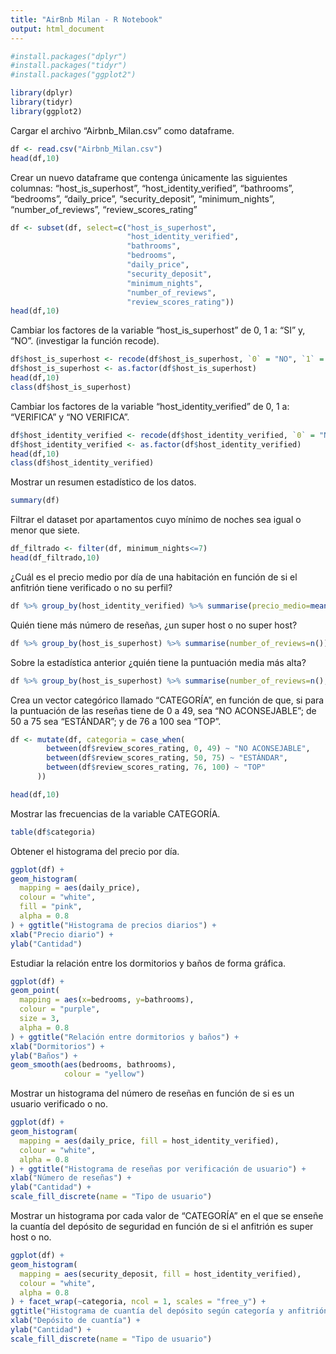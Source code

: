 ---
title: "AirBnb Milan - R Notebook"
output: html_document
---

```{r}

#install.packages("dplyr")
#install.packages("tidyr")
#install.packages("ggplot2")

library(dplyr)
library(tidyr)
library(ggplot2)

```

Cargar el archivo “Airbnb_Milan.csv” como dataframe.

```{r}
df <- read.csv("Airbnb_Milan.csv")
head(df,10)
```

Crear un nuevo dataframe que contenga únicamente las siguientes columnas: “host_is_superhost”, “host_identity_verified”, “bathrooms”, “bedrooms”, “daily_price”,	“security_deposit”, “minimum_nights”, “number_of_reviews”, “review_scores_rating”


```{r}

df <- subset(df, select=c("host_is_superhost",
                          "host_identity_verified", 
                          "bathrooms",
                          "bedrooms",
                          "daily_price",
                          "security_deposit",
                          "minimum_nights",
                          "number_of_reviews",
                          "review_scores_rating"))
head(df,10)

```

Cambiar los factores de la variable “host_is_superhost” de 0, 1 a: “SI” y, “NO”. (investigar la función recode).

```{r}

df$host_is_superhost <- recode(df$host_is_superhost, `0` = "NO", `1` = "SI")
df$host_is_superhost <- as.factor(df$host_is_superhost)
head(df,10)
class(df$host_is_superhost)

```

Cambiar los factores de la variable “host_identity_verified” de 0, 1 a: “VERIFICA” y “NO VERIFICA”.

```{r}

df$host_identity_verified <- recode(df$host_identity_verified, `0` = "NO VERIFICA", `1` = "VERIFICA")
df$host_identity_verified <- as.factor(df$host_identity_verified)
head(df,10)
class(df$host_identity_verified)

```

Mostrar un resumen estadístico de los datos.

```{r}

summary(df)

```

Filtrar el dataset por apartamentos cuyo mínimo de noches sea igual o menor que siete.

```{r}

df_filtrado <- filter(df, minimum_nights<=7)
head(df_filtrado,10)

```

¿Cuál es el precio medio por día de una habitación en función de si el anfitrión tiene verificado o no su perfil?

```{r}

df %>% group_by(host_identity_verified) %>% summarise(precio_medio=mean(daily_price))

```

Quién tiene más número de reseñas, ¿un super host o no super host?

```{r}

df %>% group_by(host_is_superhost) %>% summarise(number_of_reviews=n())

```

Sobre la estadística anterior ¿quién tiene la puntuación media más alta?

```{r}

df %>% group_by(host_is_superhost) %>% summarise(number_of_reviews=n(), review_scores_rating=mean(review_scores_rating))

```

Crea un vector categórico llamado “CATEGORÍA”, en función de que, si para la puntuación de las reseñas tiene de 0 a 49, sea “NO ACONSEJABLE”; de 50 a 75 sea “ESTÁNDAR”; y de 76 a 100 sea “TOP”.

```{r}

df <- mutate(df, categoria = case_when(
        between(df$review_scores_rating, 0, 49) ~ "NO ACONSEJABLE",
        between(df$review_scores_rating, 50, 75) ~ "ESTÁNDAR",
        between(df$review_scores_rating, 76, 100) ~ "TOP"
      ))

head(df,10)

```

Mostrar las frecuencias de la variable CATEGORÍA.

```{r}

table(df$categoria)

```

Obtener el histograma del precio por día.

```{r}

ggplot(df) + 
geom_histogram(
  mapping = aes(daily_price),
  colour = "white",
  fill = "pink",
  alpha = 0.8
) + ggtitle("Histograma de precios diarios") +
xlab("Precio diario") +
ylab("Cantidad")

```

Estudiar la relación entre los dormitorios y baños de forma gráfica.

```{r}

ggplot(df) +
geom_point(
  mapping = aes(x=bedrooms, y=bathrooms),
  colour = "purple",
  size = 3,
  alpha = 0.8
) + ggtitle("Relación entre dormitorios y baños") +
xlab("Dormitorios") +
ylab("Baños") +
geom_smooth(aes(bedrooms, bathrooms),
            colour = "yellow")


```

Mostrar un histograma del número de reseñas en función de si es un usuario verificado o no.

```{r}

ggplot(df) + 
geom_histogram(
  mapping = aes(daily_price, fill = host_identity_verified),
  colour = "white",
  alpha = 0.8
) + ggtitle("Histograma de reseñas por verificación de usuario") +
xlab("Número de reseñas") +
ylab("Cantidad") +
scale_fill_discrete(name = "Tipo de usuario")

```

Mostrar un histograma por cada valor de “CATEGORÍA” en el que se enseñe la cuantía del depósito de seguridad en función de si el anfitrión es super host o no.

```{r}

ggplot(df) + 
geom_histogram(
  mapping = aes(security_deposit, fill = host_identity_verified),
  colour = "white",
  alpha = 0.8
) + facet_wrap(~categoria, ncol = 1, scales = "free_y") +
ggtitle("Histograma de cuantía del depósito según categoría y anfitrión") +
xlab("Depósito de cuantía") +
ylab("Cantidad") +
scale_fill_discrete(name = "Tipo de usuario") 


```

